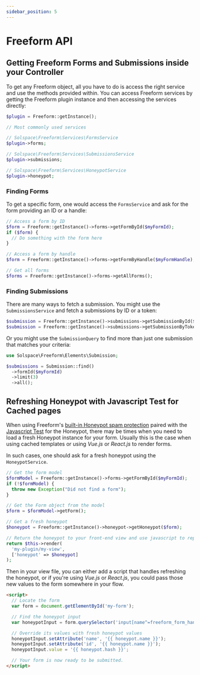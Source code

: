 ```yaml
---
sidebar_position: 5
---
```


# Freeform API

## Getting Freeform Forms and Submissions inside your Controller

To get any Freeform object, all you have to do is access the right service and use the methods provided within. You can access Freeform services by getting the Freeform plugin instance and then accessing the services directly:

```php showLineNumbers
$plugin = Freeform::getInstance();

// Most commonly used services

// Solspace\Freeform\Services\FormsService
$plugin->forms;

// Solspace\Freeform\Services\SubmissionsService
$plugin->submissions;

// Solspace\Freeform\Services\HoneypotService
$plugin->honeypot;
```

### Finding Forms

To get a specific form, one would access the `FormsService` and ask for the form providing an ID or a handle:

```php showLineNumbers
// Access a form by ID
$form = Freeform::getInstance()->forms->getFormById($myFormId);
if ($form) {
  // Do something with the form here
}

// Access a form by handle
$form = Freeform::getInstance()->forms->getFormByHandle($myFormHandle);

// Get all forms
$forms = Freeform::getInstance()->forms->getAllForms();
```

### Finding Submissions

There are many ways to fetch a submission. You might use the `SubmissionsService` and fetch a submissions by ID or a token:

```php showLineNumbers
$submission = Freeform::getInstance()->submissions->getSubmissionById($myId);
$submission = Freeform::getInstance()->submissions->getSubmissionByToken($myToken);
```

Or you might use the `SubmissionQuery` to find more than just one submission that matches your criteria:

```php showLineNumbers
use Solspace\Freeform\Elements\Submission;

$submissions = Submission::find()
  ->formId($myFormId)
  ->limit(3)
  ->all();
```

## Refreshing Honeypot with Javascript Test for Cached pages

When using Freeform's [built-in Honeypot spam protection](../forms/spam-protection) paired with the [Javascript Test](../forms/spam-protection#freeform-javascript-test) for the Honeypot, there may be times when you need to load a fresh Honeypot instance for your form. Usually this is the case when using cached templates or using _Vue.js_ or _React.js_ to render forms.

In such cases, one should ask for a fresh honeypot using the `HoneypotService`.

```php showLineNumbers
// Get the form model
$formModel = Freeform::getInstance()->forms->getFormById($myFormId);
if (!$formModel) {
  throw new Exception("Did not find a form");
}

// Get the Form object from the model
$form = $formModel->getForm();

// Get a fresh honeypot
$honeypot = Freeform::getInstance()->honeypot->getHoneypot($form);

// Return the honeypot to your front-end view and use javascript to replace the values
return $this->render(
  'my-plugin/my-view',
  ['honeypot' => $honeypot]
);
```

Then in your view file, you can either add a script that handles refreshing the honeypot, or if you're using _Vue.js_ or _React.js_, you could pass those new values to the form somewhere in your flow.

```html showLineNumbers
<script>
  // Locate the form
  var form = document.getElementById('my-form');

  // Find the honeypot input
  var honeypotInput = form.querySelector('input[name^=freeform_form_handle_]');

  // Override its values with fresh honeypot values
  honeypotInput.setAttribute('name', '{{ honeypot.name }}');
  honeypotInput.setAttribute('id', '{{ honeypot.name }}');
  honeypotInput.value = '{{ honeypot.hash }}';

  // Your form is now ready to be submitted.
</script>
```
